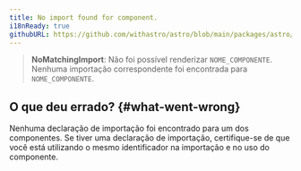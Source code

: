 ```yaml
---
title: No import found for component.
i18nReady: true
githubURL: https://github.com/withastro/astro/blob/main/packages/astro/src/core/errors/errors-data.ts
---
```


> **NoMatchingImport**: Não foi possível renderizar `NOME_COMPONENTE`. Nenhuma importação correspondente foi encontrada para `NOME_COMPONENTE`.

## O que deu errado? \{#what-went-wrong\}

Nenhuma declaração de importação foi encontrado para um dos componentes. Se tiver uma declaração de importação, certifique-se de que você está utilizando o mesmo identificador na importação e no uso do componente.
